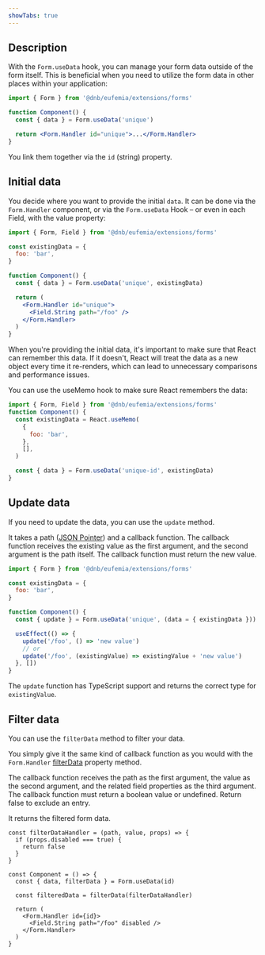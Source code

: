 ```yaml
---
showTabs: true
---
```


## Description

With the `Form.useData` hook, you can manage your form data outside of the form itself. This is beneficial when you need to utilize the form data in other places within your application:

```jsx
import { Form } from '@dnb/eufemia/extensions/forms'

function Component() {
  const { data } = Form.useData('unique')

  return <Form.Handler id="unique">...</Form.Handler>
}
```

You link them together via the `id` (string) property.

## Initial data

You decide where you want to provide the initial `data`. It can be done via the `Form.Handler` component, or via the `Form.useData` Hook – or even in each Field, with the value property:

```jsx
import { Form, Field } from '@dnb/eufemia/extensions/forms'

const existingData = {
  foo: 'bar',
}

function Component() {
  const { data } = Form.useData('unique', existingData)

  return (
    <Form.Handler id="unique">
      <Field.String path="/foo" />
    </Form.Handler>
  )
}
```

When you're providing the initial data, it's important to make sure that React can remember this data. If it doesn't, React will treat the data as a new object every time it re-renders, which can lead to unnecessary comparisons and performance issues.

You can use the useMemo hook to make sure React remembers the data:

```jsx
import { Form, Field } from '@dnb/eufemia/extensions/forms'
function Component() {
  const existingData = React.useMemo(
    {
      foo: 'bar',
    },
    [],
  )

  const { data } = Form.useData('unique-id', existingData)
}
```

## Update data

If you need to update the data, you can use the `update` method.

It takes a path ([JSON Pointer](/uilib/extensions/forms/getting-started/#what-is-a-json-pointer)) and a callback function. The callback function receives the existing value as the first argument, and the second argument is the path itself. The callback function must return the new value.

```jsx
import { Form } from '@dnb/eufemia/extensions/forms'

const existingData = {
  foo: 'bar',
}

function Component() {
  const { update } = Form.useData('unique', (data = { existingData }))

  useEffect(() => {
    update('/foo', () => 'new value')
    // or
    update('/foo', (existingValue) => existingValue + 'new value')
  }, [])
}
```

The `update` function has TypeScript support and returns the correct type for `existingValue`.

## Filter data

You can use the `filterData` method to filter your data.

You simply give it the same kind of callback function as you would with the `Form.Handler` [filterData](/uilib/extensions/forms/extended-features/Form/Handler/demos/#filter-your-data) property method.

The callback function receives the path as the first argument, the value as the second argument, and the related field properties as the third argument. The callback function must return a boolean value or undefined. Return false to exclude an entry.

It returns the filtered form data.

```tsx
const filterDataHandler = (path, value, props) => {
  if (props.disabled === true) {
    return false
  }
}

const Component = () => {
  const { data, filterData } = Form.useData(id)

  const filteredData = filterData(filterDataHandler)

  return (
    <Form.Handler id={id}>
      <Field.String path="/foo" disabled />
    </Form.Handler>
  )
}
```
